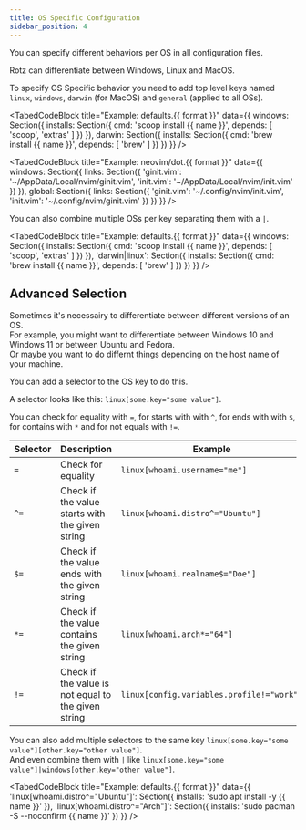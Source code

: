```yaml
---
title: OS Specific Configuration
sidebar_position: 4
---
```


You can specify different behaviors per OS in all configuration files.

Rotz can differentiate between Windows, Linux and MacOS.

To specify OS Specific behavior you need to add top level keys named `linux`, `windows`, `darwin` (for MacOS) and `general` (applied to all OSs).

<TabedCodeBlock title="Example: defaults.{{ format }}"
  data={{
    windows: Section({
      installs: Section({
        cmd: 'scoop install {{ name }}',
        depends: [
          'scoop',
          'extras'
          ]
      })
    }),
    darwin: Section({
      installs: Section({
        cmd: 'brew install {{ name }}',
        depends: [
          'brew'
        ]
      })
    })
  }} />

<TabedCodeBlock title="Example: neovim/dot.{{ format }}"
  data={{
    windows: Section({
      links: Section({
        'ginit.vim': '~/AppData/Local/nvim/ginit.vim',
        'init.vim': '~/AppData/Local/nvim/init.vim'
      })
    }),
    global: Section({
      links: Section({
        'ginit.vim': '~/.config/nvim/init.vim',
        'init.vim': '~/.config/nvim/ginit.vim'
      })
    })
  }} />

You can also combine multiple OSs per key separating them with a `|`.

<TabedCodeBlock title="Example: defaults.{{ format }}"
  data={{
    windows: Section({
      installs: Section({
        cmd: 'scoop install {{ name }}',
        depends: [
          'scoop',
          'extras'
        ]
      })
    }),
    'darwin|linux': Section({
      installs: Section({
        cmd: 'brew install {{ name }}',
        depends: [
          'brew'
        ]
      })
    })
  }} />

## Advanced Selection

Sometimes it's necessairy to differentiate between different versions of an OS.\
For example, you might want to differentiate between Windows 10 and Windows 11 or between Ubuntu and Fedora.\
Or maybe you want to do differnt things depending on the host name of your machine.

You can add a selector to the OS key to do this.

A selector looks like this: `linux[some.key="some value"]`.

You can check for equality with `=`, for starts with with `^`, for ends with with `$`, for contains with `*` and for not equals with `!=`.

| Selector | Description                                         | Example                                   |
|----------|-----------------------------------------------------|-------------------------------------------|
| `=`      | Check for equality                                  | `linux[whoami.username="me"]`             |
| `^=`     | Check if the value starts with the given string     | `linux[whoami.distro^="Ubuntu"]`          |
| `$=`     | Check if the value ends with the given string       | `linux[whoami.realname$="Doe"]`           |
| `*=`     | Check if the value contains the given string        | `linux[whoami.arch*="64"]`                |
| `!=`     | Check if the value is not equal to the given string | `linux[config.variables.profile!="work"]` |

You can also add multiple selectors to the same key `linux[some.key="some value"][other.key="other value"]`.\
And even combine them with `|` like `linux[some.key="some value"]|windows[other.key="other value"]`.

<TabedCodeBlock title="Example: defaults.{{ format }}"
  data={{
    'linux[whoami.distro^="Ubuntu"]': Section({
      installs: 'sudo apt install -y {{ name }}'
    }),
    'linux[whoami.distro^="Arch"]': Section({
      installs: 'sudo pacman -S --noconfirm {{ name }}'
    })
  }} />
